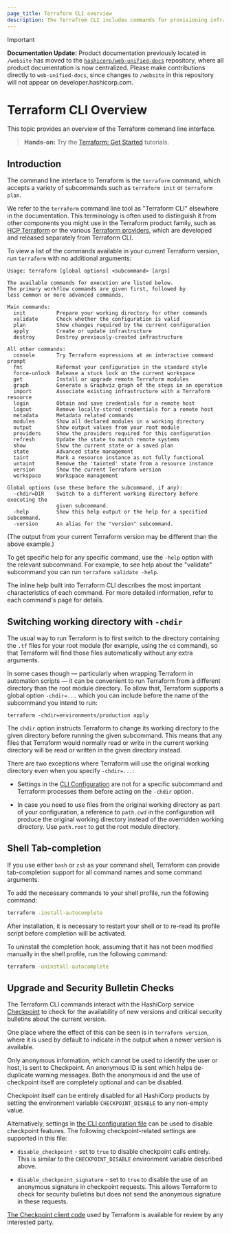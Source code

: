 ```yaml
---
page_title: Terraform CLI overview
description: The Terrafrom CLI includes commands for provisioning infrastructure as code and managing the infrastructure lifecycle. Learn about Terraform CLI features.
---
```


> [!IMPORTANT]  
> **Documentation Update:** Product documentation previously located in `/website` has moved to the [`hashicorp/web-unified-docs`](https://github.com/hashicorp/web-unified-docs) repository, where all product documentation is now centralized. Please make contributions directly to `web-unified-docs`, since changes to `/website` in this repository will not appear on developer.hashicorp.com.

# Terraform CLI Overview

This topic provides an overview of the Terraform command line interface.

> **Hands-on:** Try the [Terraform: Get Started](/terraform/tutorials/aws-get-started?utm_source=WEBSITE&utm_medium=WEB_IO&utm_offer=ARTICLE_PAGE&utm_content=DOCS) tutorials.


## Introduction

The command line interface to Terraform is the `terraform` command, which
accepts a variety of subcommands such as `terraform init` or `terraform plan`.

We refer to the `terraform` command line tool as "Terraform CLI" elsewhere
in the documentation. This terminology is often used to distinguish it from
other components you might use in the Terraform product family, such as
[HCP Terraform](/terraform/cloud-docs) or
the various [Terraform providers](/terraform/language/providers), which
are developed and released separately from Terraform CLI.

To view a list of the commands available in your current Terraform version,
run `terraform` with no additional arguments:

```text
Usage: terraform [global options] <subcommand> [args]

The available commands for execution are listed below.
The primary workflow commands are given first, followed by
less common or more advanced commands.

Main commands:
  init          Prepare your working directory for other commands
  validate      Check whether the configuration is valid
  plan          Show changes required by the current configuration
  apply         Create or update infrastructure
  destroy       Destroy previously-created infrastructure

All other commands:
  console       Try Terraform expressions at an interactive command prompt
  fmt           Reformat your configuration in the standard style
  force-unlock  Release a stuck lock on the current workspace
  get           Install or upgrade remote Terraform modules
  graph         Generate a Graphviz graph of the steps in an operation
  import        Associate existing infrastructure with a Terraform resource
  login         Obtain and save credentials for a remote host
  logout        Remove locally-stored credentials for a remote host
  metadata      Metadata related commands
  modules       Show all declared modules in a working directory
  output        Show output values from your root module
  providers     Show the providers required for this configuration
  refresh       Update the state to match remote systems
  show          Show the current state or a saved plan
  state         Advanced state management
  taint         Mark a resource instance as not fully functional
  untaint       Remove the 'tainted' state from a resource instance
  version       Show the current Terraform version
  workspace     Workspace management

Global options (use these before the subcommand, if any):
  -chdir=DIR    Switch to a different working directory before executing the
                given subcommand.
  -help         Show this help output or the help for a specified subcommand.
  -version      An alias for the "version" subcommand.
```

(The output from your current Terraform version may be different than the
above example.)

To get specific help for any specific command, use the `-help` option with the
relevant subcommand. For example, to see help about the "validate" subcommand
you can run `terraform validate -help`.

The inline help built into Terraform CLI describes the most important
characteristics of each command. For more detailed information, refer to each
command's page for details.

## Switching working directory with `-chdir`

The usual way to run Terraform is to first switch to the directory containing
the `.tf` files for your root module (for example, using the `cd` command), so
that Terraform will find those files automatically without any extra arguments.

In some cases though — particularly when wrapping Terraform in automation
scripts — it can be convenient to run Terraform from a different directory than
the root module directory. To allow that, Terraform supports a global option
`-chdir=...` which you can include before the name of the subcommand you intend
to run:

```
terraform -chdir=environments/production apply
```

The `chdir` option instructs Terraform to change its working directory to the
given directory before running the given subcommand. This means that any files
that Terraform would normally read or write in the current working directory
will be read or written in the given directory instead.

There are two exceptions where Terraform will use the original working directory
even when you specify `-chdir=...`:

* Settings in the [CLI Configuration](/terraform/cli/config/config-file) are not for a specific
  subcommand and Terraform processes them before acting on the `-chdir`
  option.

* In case you need to use files from the original working directory as part
  of your configuration, a reference to `path.cwd` in the configuration will
  produce the original working directory instead of the overridden working
  directory. Use `path.root` to get the root module directory.

## Shell Tab-completion

If you use either `bash` or `zsh` as your command shell, Terraform can provide
tab-completion support for all command names and some command arguments.

To add the necessary commands to your shell profile, run the following command:

```bash
terraform -install-autocomplete
```

After installation, it is necessary to restart your shell or to re-read its
profile script before completion will be activated.

To uninstall the completion hook, assuming that it has not been modified
manually in the shell profile, run the following command:

```bash
terraform -uninstall-autocomplete
```

## Upgrade and Security Bulletin Checks

The Terraform CLI commands interact with the HashiCorp service
[Checkpoint](https://checkpoint.hashicorp.com/) to check for the availability
of new versions and critical security bulletins about the current version.

One place where the effect of this can be seen is in `terraform version`, where
it is used by default to indicate in the output when a newer version is
available.

Only anonymous information, which cannot be used to identify the user or host,
is sent to Checkpoint. An anonymous ID is sent which helps de-duplicate warning
messages. Both the anonymous id and the use of checkpoint itself are completely
optional and can be disabled.

Checkpoint itself can be entirely disabled for all HashiCorp products by
setting the environment variable `CHECKPOINT_DISABLE` to any non-empty value.

Alternatively, settings in
[the CLI configuration file](/terraform/cli/config/config-file) can be used to
disable checkpoint features. The following checkpoint-related settings are
supported in this file:

* `disable_checkpoint` - set to `true` to disable checkpoint calls
  entirely. This is similar to the `CHECKPOINT_DISABLE` environment variable
  described above.

* `disable_checkpoint_signature` - set to `true` to disable the use of an
  anonymous signature in checkpoint requests. This allows Terraform to check
  for security bulletins but does not send the anonymous signature in these
  requests.

[The Checkpoint client code](https://github.com/hashicorp/go-checkpoint) used
by Terraform is available for review by any interested party.
